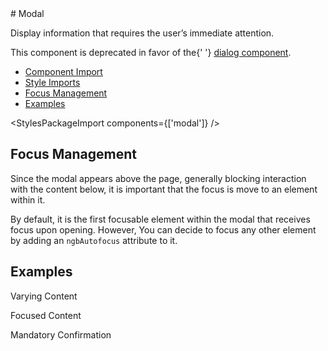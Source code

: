 
<Meta of={modalStories} />

<div className="docs-title">
  # Modal

  <div className="buttons-container">
    <link-design of={JSON.stringify(modalStories)}></link-design>
    <NgbComponentDemoLink component="modal" />
  </div>
</div>

<p className="lead">Display information that requires the user’s immediate attention.</p>

<NgbComponentBanner component="modal" />

<div className="banner banner-warning mb-24">
  This component is deprecated in favor of the{' '}
  <a href="/?path=/docs/562eac2b-6dc1-4007-ba8e-4e981cef0cbc--docs">dialog component</a>.
</div>

<ul>
  <li>
    <a href="#component-import" target="_self">
      Component Import
    </a>
  </li>
  <li>
    <a href="#style-imports" target="_self">
      Style Imports
    </a>
  </li>
  <li>
    <a href="#focus-management" target="_self">
      Focus Management
    </a>
  </li>
  <li>
    <a href="#examples" target="_self">
      Examples
    </a>
  </li>
</ul>

<NgbComponentImport module="NgbModalModule" />

<StylesPackageImport components={['modal']} />

## Focus Management

Since the modal appears above the page, generally blocking interaction with the content below,
it is important that the focus is move to an element within it.

By default, it is the first focusable element within the modal that receives focus upon opening.
However, You can decide to focus any other element by adding an `ngbAutofocus` attribute to it.

## Examples

<post-tabs>
  <post-tab-header panel="varying-content">Varying Content</post-tab-header>
  <post-tab-panel name="varying-content">
    <Source code={modalVaryingContent} language="typescript"/>
  </post-tab-panel>

<post-tab-header panel="focused-content">Focused Content</post-tab-header>
<post-tab-panel name="focused-content">
  <Source code={modalFocusedContent} language="typescript" />
</post-tab-panel>

  <post-tab-header panel="blocking">Mandatory Confirmation</post-tab-header>
  <post-tab-panel name="blocking">
    <Source code={modalBlocking} language="typescript"/>
  </post-tab-panel>
</post-tabs>
